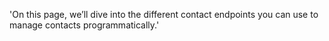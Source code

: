   'On this page, we’ll dive into the different contact endpoints you can use to manage contacts programmatically.'